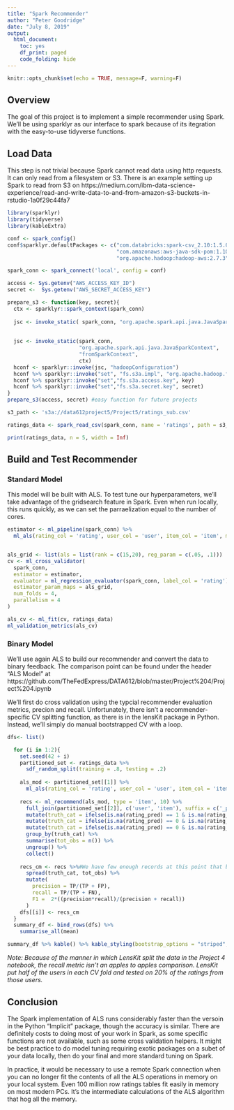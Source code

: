 ```yaml
---
title: "Spark Recommender"
author: "Peter Goodridge"
date: "July 8, 2019"
output: 
  html_document:
    toc: yes
    df_print: paged
    code_folding: hide
---
```


```r
knitr::opts_chunk$set(echo = TRUE, message=F, warning=F)
```

## Overview

The goal of this project is to implement a simple recommender using Spark.  We'll be using sparklyr as our interface to spark because of its itegration with the easy-to-use tidyverse functions.  

## Load Data

This step is not trivial because Spark cannot read data using http requests.  It can only read from a filesystem or S3.  There is an example setting up Spark to read from S3 on https://medium.com/ibm-data-science-experience/read-and-write-data-to-and-from-amazon-s3-buckets-in-rstudio-1a0f29c44fa7

```r
library(sparklyr)
library(tidyverse)
library(kableExtra)

conf <- spark_config()
conf$sparklyr.defaultPackages <- c("com.databricks:spark-csv_2.10:1.5.0",
                                   "com.amazonaws:aws-java-sdk-pom:1.10.34",
                                   "org.apache.hadoop:hadoop-aws:2.7.3")

spark_conn <- spark_connect('local', config = conf)
```

```r
access <- Sys.getenv("AWS_ACCESS_KEY_ID")
secret <-  Sys.getenv("AWS_SECRET_ACCESS_KEY")

prepare_s3 <- function(key, secret){
  ctx <- sparklyr::spark_context(spark_conn)
  
  jsc <- invoke_static( spark_conn, "org.apache.spark.api.java.JavaSparkContext", "fromSparkContext", ctx )
  
  
  jsc <- invoke_static(spark_conn, 
                       "org.apache.spark.api.java.JavaSparkContext", 
                       "fromSparkContext", 
                       ctx)
  hconf <- sparklyr::invoke(jsc, "hadoopConfiguration") 
  hconf %>% sparklyr::invoke("set", "fs.s3a.impl", "org.apache.hadoop.fs.s3a.S3AFileSystem")
  hconf %>% sparklyr::invoke("set","fs.s3a.access.key", key)
  hconf %>% sparklyr::invoke("set","fs.s3a.secret.key", secret)
}
prepare_s3(access, secret) #easy function for future projects

s3_path <- 's3a://data612project5/Project5/ratings_sub.csv'

ratings_data <- spark_read_csv(spark_conn, name = 'ratings', path = s3_path)

print(ratings_data, n = 5, width = Inf)
```


## Build and Test Recommender

### Standard Model

This model will be built with ALS.  To test tune our hyperparameters, we'll take advantage of the gridsearch feature in Spark.  Even when run locally, this runs quickly, as we can set the parraelization equal to the number of cores.

```r
estimator <- ml_pipeline(spark_conn) %>%
  ml_als(rating_col = 'rating', user_col = 'user', item_col = 'item', max_iter = 15, cold_start_strategy = 'drop')  


als_grid <- list(als = list(rank = c(15,20), reg_param = c(.05, .1)))
cv <- ml_cross_validator(
  spark_conn, 
  estimator = estimator,
  evaluator = ml_regression_evaluator(spark_conn, label_col = 'rating'), 
  estimator_param_maps = als_grid,
  num_folds = 4,
  parallelism = 4
)

als_cv <- ml_fit(cv, ratings_data)
ml_validation_metrics(als_cv)
```


### Binary Model

We'll use again ALS to build our recommender and convert the data to binary feedback.  The comparison point can be found under the header "ALS Model" at https://github.com/TheFedExpress/DATA612/blob/master/Project%204/Project%204.ipynb

We'll first do cross validation using the typcial recommender evaluation metrics, precion and recall.  Unfortunately, there isn't a recommender-specific CV splitting function, as there is in the lensKit package in Python.  Instead, we'll simply do manual bootstrapped CV with a loop.


```r
dfs<- list()

  for (i in 1:2){ 
    set.seed(42 + i)
    partitioned_set <- ratings_data %>%
      sdf_random_split(training = .8, testing = .2) 
      
    als_mod <- partitioned_set[[1]] %>%
      ml_als(rating_col = 'rating', user_col = 'user', item_col = 'item', max_iter = 15, implicit_prefs = TRUE, rank = 20, reg_param = .1)
      
    recs <- ml_recommend(als_mod, type = 'item', 10) %>%
      full_join(partitioned_set[[2]], c('user', 'item'), suffix = c('_pred', '_act')) %>%
      mutate(truth_cat = ifelse(is.na(rating_pred) == 1 & is.na(rating_act) == 0, 'FN', '')) %>%
      mutate(truth_cat = ifelse(is.na(rating_pred) == 0 & is.na(rating_act) == 1, 'FP', truth_cat)) %>%
      mutate(truth_cat = ifelse(is.na(rating_pred) == 0 & is.na(rating_act) == 0, 'TP', truth_cat)) %>%
      group_by(truth_cat) %>%
      summarise(tot_obs = n()) %>%
      ungroup() %>%
      collect()
    
    recs_cm <- recs %>%#We have few enough records at this point that bringing local to use the spread function isn't a problem
      spread(truth_cat, tot_obs) %>%
      mutate(
        precision = TP/(TP + FP),
        recall = TP/(TP + FN),
        F1 =  2*((precision*recall)/(precision + recall))
      )
    dfs[[i]] <- recs_cm
  }
  summary_df <- bind_rows(dfs) %>%
    summarise_all(mean)

summary_df %>% kable() %>% kable_styling(bootstrap_options = "striped", full_width = F)
```

*Note: Because of the manner in which LensKit split the data in the Project 4 notebook, the recall metric isn't an apples to apples comparison.  LensKit put half of the users in each CV fold and tested on 20% of the ratings from those users.*


## Conclusion

The Spark implementation of ALS runs considerably faster than the versoin in the Python "Implicit" package, though the accuracy is similar.  There are definitely costs to doing most of your work in Spark, as some specific functions are not available, such as some cross validation helpers.  It might be best practice to do model tuning requiring exotic packages on a subet of your data locally, then do your final and more standard tuning on Spark.  

In practice, it would be necessary to use a remote Spark connection when you can no longer fit the contents of all the ALS operations in memory on your local system.  Even 100 million row ratings tables fit easily in memory on most modern PCs.  It's the intermediate calculations of the ALS algorithm that hog all the memory. 

